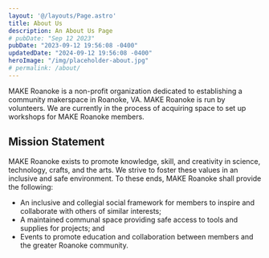 ```yaml
---
layout: '@/layouts/Page.astro'
title: About Us
description: An About Us Page
# pubDate: "Sep 12 2023"
pubDate: "2023-09-12 19:56:08 -0400"
updatedDate: "2024-09-12 19:56:08 -0400"
heroImage: "/img/placeholder-about.jpg"
# permalink: /about/
---
```


MAKE Roanoke is a non-profit organization dedicated to establishing a community
makerspace in Roanoke, VA.  MAKE Roanoke is run by volunteers.  We are currently
in the process of acquiring space to set up workshops for MAKE Roanoke members.

## Mission Statement

MAKE Roanoke exists to promote knowledge, skill, and creativity in science,
technology, crafts, and the arts. We strive to foster these values in an
inclusive and safe environment. To these ends, MAKE Roanoke shall provide the
following:

 * An inclusive and collegial social framework for members to inspire and
   collaborate with others of similar interests;
 * A maintained communal space providing safe access to tools and supplies for
   projects; and
 * Events to promote education and collaboration between members and the greater
   Roanoke community.

